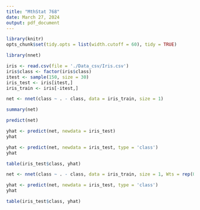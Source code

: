 ```yaml
---
title: "MthStat 768"
date: March 27, 2024
output: pdf_document
---
```


```r
library(knitr)
opts_chunk$set(tidy.opts = list(width.cutoff = 60), tidy = TRUE)
```
```r
library(nnet)
```
```r
iris <- read.csv(file = './Data_csv/Iris.csv')
iris$class <- factor(iris$class)
itest <- sample(150, size = 30)
iris_test <- iris[itest,]
iris_train <- iris[-itest,]
```
```r
net <- nnet(class ~ . - class, data = iris_train, size = 1)
```
```r
summary(net)
```
```r
predict(net)
```
```r
yhat <- predict(net, newdata = iris_test)
yhat
```
```r
yhat <- predict(net, newdata = iris_test, type = 'class')
yhat
```
```r
table(iris_test$class, yhat)
```
```r
net <- nnet(class ~ . - class, data = iris_train, size = 1, Wts = rep(0, 11))
```
```r
yhat <- predict(net, newdata = iris_test, type = 'class')
yhat
```
```r
table(iris_test$class, yhat)
```
